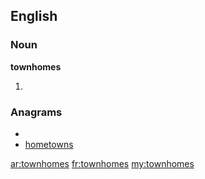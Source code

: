 ==English==

===Noun===
'''townhomes'''

# {{plural of|[[townhome]]}}

===Anagrams===
* {{alphagram|ehmnoostw}}
* [[hometowns#English|hometowns]]

[[ar:townhomes]]
[[fr:townhomes]]
[[my:townhomes]]